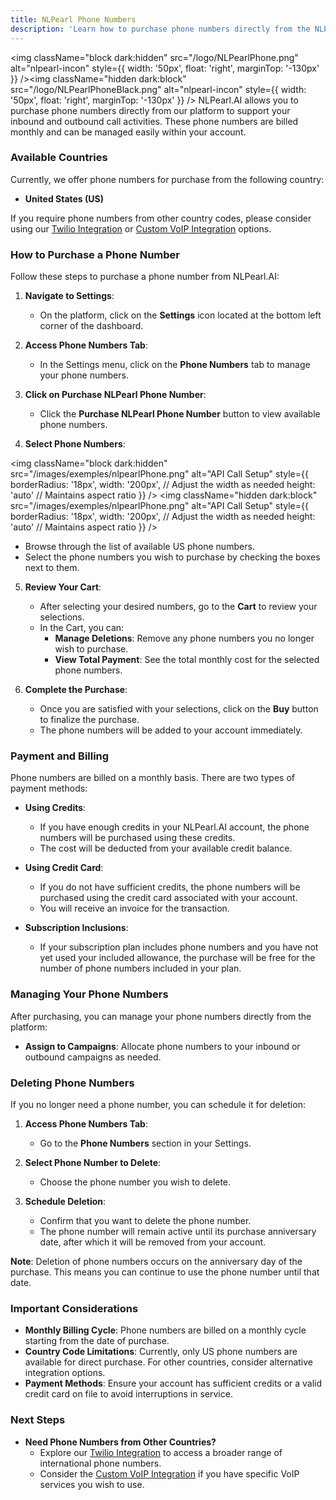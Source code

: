 ```yaml
---
title: NLPearl Phone Numbers
description: 'Learn how to purchase phone numbers directly from the NLPearl.AI platform.'
---
```


<img
	className="block dark:hidden"
  src="/logo/NLPearlPhone.png"
  alt="nlpearl-incon"
  style={{ width: '50px', float: 'right', marginTop: '-130px' }}
/><img
	className="hidden dark:block"
  src="/logo/NLPearlPhoneBlack.png"
  alt="nlpearl-incon"
  style={{ width: '50px', float: 'right', marginTop: '-130px' }}
/>
NLPearl.AI allows you to purchase phone numbers directly from our platform to support your inbound and outbound call activities. These phone numbers are billed monthly and can be managed easily within your account.

### Available Countries

Currently, we offer phone numbers for purchase from the following country:

- **United States (US)**

If you require phone numbers from other country codes, please consider using our [Twilio Integration](/docs/twilio-integration) or [Custom VoIP Integration](/docs/custom-voip-integration) options.

### How to Purchase a Phone Number

Follow these steps to purchase a phone number from NLPearl.AI:

1. **Navigate to Settings**:
   - On the platform, click on the **Settings** icon located at the bottom left corner of the dashboard.

2. **Access Phone Numbers Tab**:
   - In the Settings menu, click on the **Phone Numbers** tab to manage your phone numbers.

3. **Click on Purchase NLPearl Phone Number**:
   - Click the **Purchase NLPearl Phone Number** button to view available phone numbers.

4. **Select Phone Numbers**:

<img
	className="block dark:hidden"
	src="/images/exemples/nlpearlPhone.png"
	alt="API Call Setup"
	style={{ 
	borderRadius: '18px', 
	width: '200px', // Adjust the width as needed
	height: 'auto'  // Maintains aspect ratio
	}}
/>
<img
	className="hidden dark:block"
	src="/images/exemples/nlpearlPhone.png"
	alt="API Call Setup"
	style={{ 
	borderRadius: '18px', 
	width: '200px', // Adjust the width as needed
	height: 'auto'  // Maintains aspect ratio
	}}
/>

   - Browse through the list of available US phone numbers.
   - Select the phone numbers you wish to purchase by checking the boxes next to them.

5. **Review Your Cart**:
   - After selecting your desired numbers, go to the **Cart** to review your selections.
   - In the Cart, you can:
     - **Manage Deletions**: Remove any phone numbers you no longer wish to purchase.
     - **View Total Payment**: See the total monthly cost for the selected phone numbers.

6. **Complete the Purchase**:
   - Once you are satisfied with your selections, click on the **Buy** button to finalize the purchase.
   - The phone numbers will be added to your account immediately.

### Payment and Billing

Phone numbers are billed on a monthly basis. There are two types of payment methods:

- **Using Credits**:
  - If you have enough credits in your NLPearl.AI account, the phone numbers will be purchased using these credits.
  - The cost will be deducted from your available credit balance.

- **Using Credit Card**:
  - If you do not have sufficient credits, the phone numbers will be purchased using the credit card associated with your account.
  - You will receive an invoice for the transaction.

- **Subscription Inclusions**:
  - If your subscription plan includes phone numbers and you have not yet used your included allowance, the purchase will be free for the number of phone numbers included in your plan.

### Managing Your Phone Numbers

After purchasing, you can manage your phone numbers directly from the platform:

- **Assign to Campaigns**: Allocate phone numbers to your inbound or outbound campaigns as needed.

### Deleting Phone Numbers

If you no longer need a phone number, you can schedule it for deletion:

1. **Access Phone Numbers Tab**:
   - Go to the **Phone Numbers** section in your Settings.

2. **Select Phone Number to Delete**:
   - Choose the phone number you wish to delete.

3. **Schedule Deletion**:
   - Confirm that you want to delete the phone number.
   - The phone number will remain active until its purchase anniversary date, after which it will be removed from your account.

**Note**: Deletion of phone numbers occurs on the anniversary day of the purchase. This means you can continue to use the phone number until that date.

### Important Considerations

- **Monthly Billing Cycle**: Phone numbers are billed on a monthly cycle starting from the date of purchase.
- **Country Code Limitations**: Currently, only US phone numbers are available for direct purchase. For other countries, consider alternative integration options.
- **Payment Methods**: Ensure your account has sufficient credits or a valid credit card on file to avoid interruptions in service.

### Next Steps

- **Need Phone Numbers from Other Countries?**
  - Explore our [Twilio Integration](/docs/twilio-integration) to access a broader range of international phone numbers.
  - Consider the [Custom VoIP Integration](/docs/custom-voip-integration) if you have specific VoIP services you wish to use.



